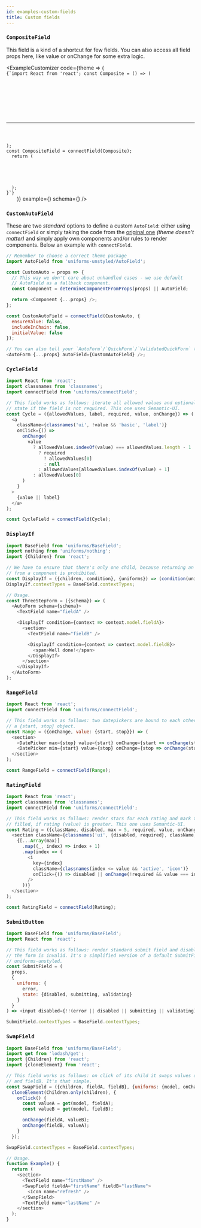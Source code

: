 ```yaml
---
id: examples-custom-fields
title: Custom fields
---
```



### `CompositeField`

This field is a kind of a shortcut for few fields. You can also access all
field props here, like value or onChange for some extra logic.

<ExampleCustomizer
  code={theme => (
    <Code language="js">
      {`import React from 'react';
const Composite = () => (
  <section>
    <AutoField name="firstName" />
    <AutoField name="lastName" />
    <AutoField name="workExperience" />
    <hr />
  </section>
);
const CompositeField = connectField(Composite);
  return (
    <AutoForm schema={schema}>
      <CompositeField name="personA" />
      <CompositeField name="personB" />
      <SubmitField />
    </AutoForm>
  );
}`}
    </Code>
  )}
  example={<ExamplesCustomField />}
  schema={<CompositeFieldSchema />}
/>

### `CustomAutoField`

These are two _standard_ options to define a custom `AutoField`: either using `connectField` or simply taking the code from the [original one](https://github.com/vazco/uniforms/blob/master/packages/uniforms-unstyled/src/AutoField.js#L14-L47) _(theme doesn't matter)_ and simply apply own components and/or rules to render components. Below an example with `connectField`.

```js
// Remember to choose a correct theme package
import AutoField from 'uniforms-unstyled/AutoField';

const CustomAuto = props => {
  // This way we don't care about unhandled cases - we use default
  // AutoField as a fallback component.
  const Component = determineComponentFromProps(props) || AutoField;

  return <Component {...props} />;
};

const CustomAutoField = connectField(CustomAuto, {
  ensureValue: false,
  includeInChain: false,
  initialValue: false
});

// You can also tell your `AutoForm`/`QuickForm`/`ValidatedQuickForm` to use it.
<AutoForm {...props} autoField={CustomAutoField} />;
```

### `CycleField`

```js
import React from 'react';
import classnames from 'classnames';
import connectField from 'uniforms/connectField';

// This field works as follows: iterate all allowed values and optionally no-value
// state if the field is not required. This one uses Semantic-UI.
const Cycle = ({allowedValues, label, required, value, onChange}) => (
  <a
    className={classnames('ui', !value && 'basic', 'label')}
    onClick={() =>
      onChange(
        value
          ? allowedValues.indexOf(value) === allowedValues.length - 1
            ? required
              ? allowedValues[0]
              : null
            : allowedValues[allowedValues.indexOf(value) + 1]
          : allowedValues[0]
      )
    }
  >
    {value || label}
  </a>
);

const CycleField = connectField(Cycle);
```

### `DisplayIf`

```js
import BaseField from 'uniforms/BaseField';
import nothing from 'uniforms/nothing';
import {Children} from 'react';

// We have to ensure that there's only one child, because returning an array
// from a component is prohibited.
const DisplayIf = ({children, condition}, {uniforms}) => (condition(uniforms) ? Children.only(children) : nothing);
DisplayIf.contextTypes = BaseField.contextTypes;

// Usage.
const ThreeStepForm = ({schema}) => (
  <AutoForm schema={schema}>
    <TextField name="fieldA" />

    <DisplayIf condition={context => context.model.fieldA}>
      <section>
        <TextField name="fieldB" />

        <DisplayIf condition={context => context.model.fieldB}>
          <span>Well done!</span>
        </DisplayIf>
      </section>
    </DisplayIf>
  </AutoForm>
);
```

### `RangeField`

```js
import React from 'react';
import connectField from 'uniforms/connectField';

// This field works as follows: two datepickers are bound to each other. Value is
// a {start, stop} object.
const Range = ({onChange, value: {start, stop}}) => (
  <section>
    <DatePicker max={stop} value={start} onChange={start => onChange(start, stop)} />
    <DatePicker min={start} value={stop} onChange={stop => onChange(start, stop)} />
  </section>
);

const RangeField = connectField(Range);
```

### `RatingField`

```js
import React from 'react';
import classnames from 'classnames';
import connectField from 'uniforms/connectField';

// This field works as follows: render stars for each rating and mark them as
// filled, if rating (value) is greater. This one uses Semantic-UI.
const Rating = ({className, disabled, max = 5, required, value, onChange}) => (
  <section className={classnames('ui', {disabled, required}, className, 'rating')}>
    {[...Array(max)]
      .map((_, index) => index + 1)
      .map(index => (
        <i
          key={index}
          className={classnames(index <= value && 'active', 'icon')}
          onClick={() => disabled || onChange(!required && value === index ? null : index)}
        />
      ))}
  </section>
);

const RatingField = connectField(Rating);
```

### `SubmitButton`

```js
import BaseField from 'uniforms/BaseField';
import React from 'react';

// This field works as follows: render standard submit field and disable it, when
// the form is invalid. It's a simplified version of a default SubmitField from
// uniforms-unstyled.
const SubmitField = (
  props,
  {
    uniforms: {
      error,
      state: {disabled, submitting, validating}
    }
  }
) => <input disabled={!!(error || disabled || submitting || validating)} type="submit" />;

SubmitField.contextTypes = BaseField.contextTypes;
```

### `SwapField`

```js
import BaseField from 'uniforms/BaseField';
import get from 'lodash/get';
import {Children} from 'react';
import {cloneElement} from 'react';

// This field works as follows: on click of its child it swaps values of fieldA
// and fieldB. It's that simple.
const SwapField = ({children, fieldA, fieldB}, {uniforms: {model, onChange}}) =>
  cloneElement(Children.only(children), {
    onClick() {
      const valueA = get(model, fieldA);
      const valueB = get(model, fieldB);

      onChange(fieldA, valueB);
      onChange(fieldB, valueA);
    }
  });

SwapField.contextTypes = BaseField.contextTypes;

// Usage.
function Example() {
  return (
    <section>
      <TextField name="firstName" />
      <SwapField fieldA="firstName" fieldB="lastName">
        <Icon name="refresh" />
      </SwapField>
      <TextField name="lastName" />
    </section>
  );
}
```
